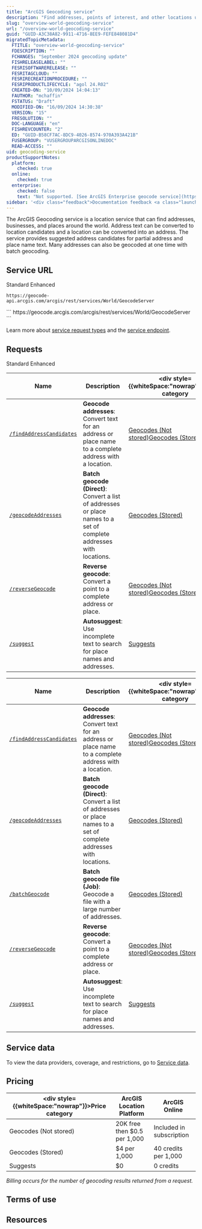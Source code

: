 ```yaml
---
title: "ArcGIS Geocoding service"
description: "Find addresses, points of interest, and other locations using the ArcGIS Geocoding service."
slug: "overview-world-geocoding-service"
url: "/overview-world-geocoding-service"
guid: "GUID-A3C38A82-9911-4716-8EE9-FEFE848081D4"
migratedTopicMetadata:
  FTITLE: "overview-world-geocoding-service"
  FDESCRIPTION: ""
  FCHANGES: "September 2024 geocoding update"
  FISHRELEASELABEL: ""
  FESRISOFTWARERELEASE: ""
  FESRITAGCLOUD: ""
  FESRIRECREATIONPROCEDURE: ""
  FESRIPRODUCTLIFECYCLE: "agol 24.R02"
  CREATED-ON: "10/09/2024 14:04:13"
  FAUTHOR: "mchaffin"
  FSTATUS: "Draft"
  MODIFIED-ON: "16/09/2024 14:30:38"
  VERSION: "15"
  FRESOLUTION: ""
  DOC-LANGUAGE: "en"
  FISHREVCOUNTER: "2"
  ED: "GUID-B58CF7AC-8DC9-4026-8574-970A393A421B"
  FUSERGROUP: "VUSERGROUPARCGISONLINEDOC"
  READ-ACCESS: ""
uid: geocoding-service
productSupportNotes:
  platform:
    checked: true
  online:
    checked: true
  enterprise:
    checked: false
    text: "Not supported. [See ArcGIS Enterprise geocode service](https://developers.arcgis.com/rest/services-reference/enterprise/geocode-service/) documentation."
sidebar: '<div class="feedback">Documentation feedback <a class="launch-link" href="https://arcg.is/1zjnHr0" target="_blank">Take this short survey<svg xmlns="http://www.w3.org/2000/svg" height="16" width="16"><path d="M1 1h8v1H2v12h12V7h1v8H1zm7.325 7.382L14 2.707V5h1V1h-4v1h2.293L7.618 7.675z"></path></svg></a></div>'
---
```



The <Term term="geocoding service">ArcGIS Geocoding service</Term> is a <Term term="location service">location service</Term> that can find addresses, businesses, and places around the world. Address text can be converted to location candidates and a location can be converted into an address. The service provides suggested address candidates for partial address and place name text. Many addresses can also be geocoded at one time with batch geocoding.

## Service URL

<div class="calcite-tabs-hide-borders">
<Tabs>
<TabNav slot="tab-nav">
  <TabTitle is-active>Standard</TabTitle>
  <TabTitle>Enhanced</TabTitle>
</TabNav>

<Tab is-active>
  <div style={{ height: "15px" }}></div>

  ``` 
  https://geocode-api.arcgis.com/arcgis/rest/services/World/GeocodeServer 
  ```
</Tab>

<Tab>
<div style={{height:"15px"}}></div>
```
https://geocode.arcgis.com/arcgis/rest/services/World/GeocodeServer
```
</Tab>
</Tabs>
</div>

Learn more about [service request types](xref://site.geocoding/geocoding-request-types) and the [service endpoint](xref://site.geocoding/service-endpoints).

## Requests

<div class="calcite-tabs-hide-borders">
<Tabs>
<TabNav slot="tab-nav">
  <TabTitle is-active>Standard</TabTitle>
  <TabTitle>Enhanced</TabTitle>
</TabNav>

<Tab is-active>
<div style={{height:"15px"}}></div>

<TableLayout shrinkColumns="3">

| <div class="name-header">Name</div> |  <div class="description-header">Description</div> | <div style={{whiteSpace:"nowrap"}}>Price category</div> |
|---|---|---|
|  [`/findAddressCandidates`](/find-address-candidates)| **Geocode addresses**: Convert text for an address or place name to a complete address with a location.|<calcite-chip class="chip-pricing" scale="s"><a href="#pricing">Geocodes (Not stored)</a></calcite-chip><calcite-chip class="chip-pricing" scale="s"><a href="#pricing">Geocodes (Stored)</a></calcite-chip>|
|  [`/geocodeAddresses`](/geocode-addresses)| **Batch geocode (Direct)**: Convert a list of addresses or place names to a set of complete addresses with locations. |<calcite-chip class="chip-pricing" scale="s"><a href="#pricing">Geocodes (Stored)</a></calcite-chip>|
| [`/reverseGeocode`](/reverse-geocode)| **Reverse geocode**: Convert a point to a complete address or place.|<calcite-chip class="chip-pricing" scale="s"><a href="#pricing">Geocodes (Not stored)</a></calcite-chip><calcite-chip class="chip-pricing" scale="s"><a href="#pricing">Geocodes (Stored)</a></calcite-chip>|
| [`/suggest`](/suggest)| **Autosuggest**: Use incomplete text to search for place names and addresses.|<calcite-chip class="chip-pricing" scale="s"><a href="#pricing">Suggests</a></calcite-chip>|

</TableLayout>

</Tab>

<Tab>
<div style={{height:"15px"}}></div>

<TableLayout shrinkColumns="3">

| <div class="name-header">Name</div> |  <div class="description-header">Description</div> | <div style={{whiteSpace:"nowrap"}}>Price category</div> |
|---|---|---|
|  [`/findAddressCandidates`](/find-address-candidates)| **Geocode addresses**: Convert text for an address or place name to a complete address with a location.|<calcite-chip class="chip-pricing" scale="s"><a href="#pricing">Geocodes (Not stored)</a></calcite-chip><calcite-chip class="chip-pricing" scale="s"><a href="#pricing">Geocodes (Stored)</a></calcite-chip>|
|  [`/geocodeAddresses`](/geocode-addresses)| **Batch geocode (Direct)**: Convert a list of addresses or place names to a set of complete addresses with locations. |<calcite-chip class="chip-pricing" scale="s"><a href="#pricing">Geocodes (Stored)</a></calcite-chip>|
| [`/batchGeocode`](/batch-geocode)| **Batch geocode file (Job)**: Geocode a file with a large number of addresses. |<calcite-chip class="chip-pricing" scale="s"><a href="#pricing">Geocodes (Stored)</a></calcite-chip>|
| [`/reverseGeocode`](/reverse-geocode)| **Reverse geocode**: Convert a point to a complete address or place.|<calcite-chip class="chip-pricing" scale="s"><a href="#pricing">Geocodes (Not stored)</a></calcite-chip><calcite-chip class="chip-pricing" scale="s"><a href="#pricing">Geocodes (Stored)</a></calcite-chip>|
| [`/suggest`](/suggest)| **Autosuggest**: Use incomplete text to search for place names and addresses.|<calcite-chip class="chip-pricing" scale="s"><a href="#pricing">Suggests</a></calcite-chip>|

</TableLayout>

</Tab>
</Tabs>
</div>

## Service data

To view the data providers, coverage, and restrictions, go to [Service data](xref:///geocode-data-coverage).

<!-- #### Rate limits

To find information about service rate limits, go to [Rate limits](xref:///geocoding-rate-limits). -->

## Pricing

<TableLayout shrinkColumns="1">

| <div style={{whiteSpace:"nowrap"}}>Price category</div>                           | ArcGIS Location Platform     | ArcGIS Online            |
| --------------------------------------------------------------------------------- | ---------------------------- | ------------------------ |
| <calcite-chip class="chip-pricing" scale="s">Geocodes (Not stored)</calcite-chip> | 20K free then $0.5 per 1,000 | Included in subscription |
| <calcite-chip class="chip-pricing" scale="s">Geocodes (Stored)</calcite-chip>     | $4 per 1,000                 | 40 credits per 1,000     |
| <calcite-chip class="chip-pricing" scale="s">Suggests</calcite-chip>              | $0                           | 0 credits                |

</TableLayout>

<MoreInfo labelMore="Additional pricing information" labelLess="Hide information">

_Billing occurs for the number of geocoding results returned from a request._

<ServicePageContent pricingNote platform online />

</MoreInfo>

## Terms of use

<ServicePageContent terms />

## Resources

<ServicePageContent cards />

<TopicPagination />
